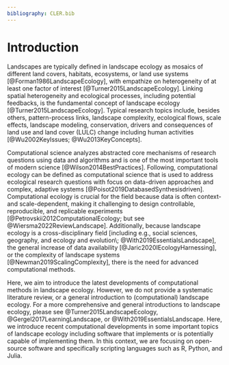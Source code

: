```yaml
---
bibliography: CLER.bib
---
```


<!-- Person responsible: Hesselbarth -->

# Introduction {#sec-introduction}

Landscapes are typically defined in landscape ecology as mosaics of different land covers, habitats, ecosystems, or land use systems [@Forman1986LandscapeEcology], with empathize on heterogeneity of at least one factor of interest [@Turner2015LandscapeEcology].
Linking spatial heterogeneity and ecological processes, including potential feedbacks, is the fundamental concept of landscape ecology [@Turner2015LandscapeEcology].
Typical research topics include, besides others, pattern-process links, landscape complexity, ecological flows, scale effects, landscape modeling, conservation, drivers and consequences of land use and land cover (LULC) change including human activities [@Wu2002KeyIssues; @Wu2013KeyConcepts].

Computational science analyzes abstracted core mechanisms of research questions using data and algorithms and is one of the most important tools of modern science [@Wilson2014BestPractices].
Following, computational ecology can be defined as computational science that is used to address ecological research questions with focus on data-driven approaches and complex, adaptive systems [@Poisot2019DatabasedSynthesisdriven].
Computational ecology is crucial for the field because data is often context- and scale-dependent, making it challenging to design controllable, reproducible, and replicable experiments [@Petrovskii2012ComputationalEcology; but see @Wiersma2022ReviewLandscape].
Additionally, because landscape ecology is a cross-disciplinary field [including e.g., social sciences, geography, and ecology and evolution\; @With2019EssentialsLandscape], the general increase of data availability [@Jaric2020IEcologyHarnessing], or the complexity of landscape systems [@Newman2019ScalingComplexity], there is the need for advanced computational methods.

Here, we aim to introduce the latest developments of computational methods in landscape ecology.
However, we do not provide a systematic literature review, or a general introduction to (computational) landscape ecology.
For a more comprehensive and general introductions to landscape ecology, please see @Turner2015LandscapeEcology, @Gergel2017LearningLandscape, or @With2019EssentialsLandscape.
Here, we introduce recent computational developments in some important topics of landscape ecology including software that implements or is potentially capable of implementing them. 
In this context, we are focusing on open-source software and specifically scripting languages such as R, Python, and Julia.
